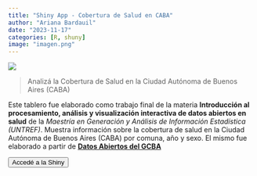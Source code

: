 ```yaml
---
title: "Shiny App - Cobertura de Salud en CABA"
author: "Ariana Bardauil"
date: "2023-11-17"
categories: [R, shuny]
image: "imagen.png"
---
```


![](imagen.png)

> Analizá la Cobertura de Salud en la Ciudad Autónoma de Buenos Aires (CABA)

Este tablero fue elaborado como trabajo final de la materia **Introducción al procesamiento, análisis y visualización interactiva de datos abiertos en salud** de la *Maestría en Generación y Análisis de Información Estadística (UNTREF)*. Muestra información sobre la cobertura de salud en la Ciudad Autónoma de Buenos Aires (CABA) por comuna, año y sexo. El mismo fue elaborado a partir de [**Datos Abiertos del GCBA**](https://www.estadisticaciudad.gob.ar/eyc/?p=83857)

<a href="https://ariana-bard.shinyapps.io/cobertura-salud-caba/"> <button type="button" class="btn btn-primary float-end btn-sm">Accedé a la Shiny</button></a>

<br>
